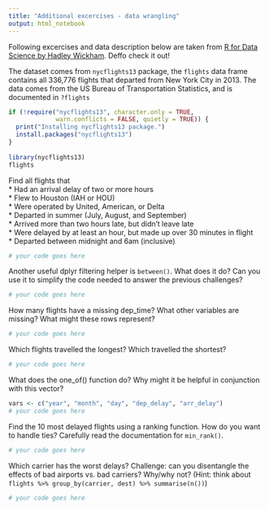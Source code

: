 ```yaml
---
title: "Additional excercises - data wrangling"
output: html_notebook
---
```


Following excercises and data description below are taken from [R for Data Science by Hadley Wickham](https://r4ds.had.co.nz). Deffo check it out!

The dataset comes from `nycflights13` package, the `flights` data frame contains all 336,776 flights that departed from New York City in 2013. The data comes from the US Bureau of Transportation Statistics, and is documented in `?flights`

```r
if (!require("nycflights13", character.only = TRUE, 
             warn.conflicts = FALSE, quietly = TRUE)) {
  print("Installing nycflights13 package.")
  install.packages("nycflights13")
}
  
library(nycflights13)
flights
```

Find all flights that  
  * Had an arrival delay of two or more hours  
  * Flew to Houston (IAH or HOU)  
  * Were operated by United, American, or Delta  
  * Departed in summer (July, August, and September)  
  * Arrived more than two hours late, but didn’t leave late  
  * Were delayed by at least an hour, but made up over 30 minutes in flight  
  * Departed between midnight and 6am (inclusive)  

```r
# your code goes here
```

Another useful dplyr filtering helper is `between()`. What does it do? Can you use it to simplify the code needed to answer the previous challenges?

```r
# your code goes here
```

How many flights have a missing dep_time? What other variables are missing? What might these rows represent?

```r
# your code goes here
```


Which flights travelled the longest? Which travelled the shortest?

```r
# your code goes here
```

What does the one_of() function do? Why might it be helpful in conjunction with this vector?

```r
vars <- c("year", "month", "day", "dep_delay", "arr_delay")
# your code goes here
```


Find the 10 most delayed flights using a ranking function. How do you want to handle ties? Carefully read the documentation for `min_rank()`.

```r
# your code goes here
```


Which carrier has the worst delays? Challenge: can you disentangle the effects of bad airports vs. bad carriers? Why/why not? (Hint: think about `flights %>% group_by(carrier, dest) %>% summarise(n())`)

```r
# your code goes here
```
